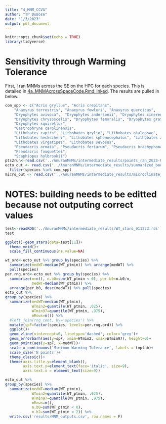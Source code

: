 ```yaml
---
title: "4_MNM_CCVA"
author: "TP DuBose"
date: "1/3/2023"
output: pdf_document
---
```


```r
knitr::opts_chunk$set(echo = TRUE)
library(tidyverse)
```

# Sensitivity through Warming Tolerance

First, I ran MNMs across the SE on the HPC for each species. This is detailed in [4a_MNMAcrossSpaceCode.Rmd linked](). The results are pulled in below. 


```r
com_spp <- c("Acris gryllus", "Acris crepitans",
    "Anaxyrus terrestris", "Anaxyrus fowleri", "Anaxyrus quercicus", 
    "Dryophytes avivoca",  "Dryophytes andersonii", "Dryophytes cinereus", 
    "Dryophytes chrysoscelis", "Dryophytes femoralis", "Dryophytes gratiosus",
    "Dryophytes squirellus",
    "Gastrophryne carolinensis",
    "Lithobates capito", "Lithobates grylio", "Lithobates okaloosae", 
    "Lithobates heckscheri", "Lithobates sphenocephalus", "Lithobates areolatus", 
    "Lithobates virgatipes", "Lithobates sevosus",
    "Pseudacris ornata", "Pseudacris feriarum", "Pseudacris brachyphona",
    "Pseudacris fouquettei",
    "Scaphiopus holbrookii")
pts2run<-read.csv('../AnuranMNMs/intermediate_results/points_ran_2023-01-10.csv')
ecto_out <- read.csv('../AnuranMNMs/intermediate_results/summarized_bodytemps_011223.csv') %>%
  filter(species %in% com_spp)
micro_out <- read.csv('../AnuranMNMs/intermediate_results/microclimate_info_011223.csv')
```

# NOTES: building needs to be editted because not outputing correct values

```r
test<-readRDS('../AnuranMNMs/intermediate_results/WT_stars_011223.rds')
test
```

```r
ggplot()+geom_stars(data=test[11])+
  theme_void()+
  scale_fill_continuous(na.value=NA)
```

```r
wt_ord<-ecto_out %>% group_by(species) %>%
  summarize(medWT=median(WT_ptmin)) %>% arrange(medWT) %>%
  pull(species)
per.rng.ord<-ecto_out %>% group_by(species) %>%
  summarize(n=n(), n.b0=sum(WT_ptmin < 0), per.b0=n.b0/n,
            medWT=median(WT_ptmin)) %>%
  arrange(per.b0, desc(medWT)) %>% pull(species)
ecto_out %>%
group_by(species) %>% 
  summarize(medWT=median(WT_ptmin),
            WTmin2=quantile(WT_ptmin, .025),
            WTmin97=quantile(WT_ptmin, .975),
            nRows=n()) %>%
  #left_join(rng_cent, by='species') %>%
  mutate(spF=factor(species, levels=per.rng.ord)) %>%
  ggplot()+
  geom_vline(xintercept=0, linetype='dashed', color='grey')+
  geom_errorbarh(aes(y=spF, xmin=WTmin2, xmax=WTmin97), height=0)+
  geom_point(aes(y=spF, x=medWT))+
  scale_x_continuous('Minimum Warming Tolerance', labels = tmplab)+
  scale_size('N points')+
  theme_classic()+
  theme(axis.title.y=element_blank(),
        axis.text.y=element_text(face='italic', size=9),
        axis.text.x = element_text(size=9))
```

```r
ecto_out %>%
group_by(species) %>% 
  summarize(medWT=median(WT_ptmin),
            WTmin2=quantile(WT_ptmin, .025),
            WTmin97=quantile(WT_ptmin, .975),
            nRows=n(),
            n.b0=sum(WT_ptmin < 0),
            n.b2=sum(WT_ptmin < 2)) %>%
  write.csv('results/MNM_outputs.csv', row.names = F)

```

